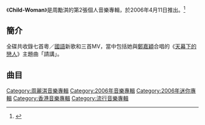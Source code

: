 {{Album infobox | <!-- See Wikipedia:WikiProject_Albums -->
| Name       = Child-Woman
| Type       = EP
| Artist     = [[周勵淇|周勵淇]]
| Cover      = 
| Released   = 2006年4月11日
| Recorded   = 2005年－2006年
| Genre      = 粵語
| Length     = 24:07
| Label      = [[博美娛樂|BMA]]
| Last album = [[Pure_Niki|Pure Niki]]<br>（2005年）
| This album = '''Child-Woman'''<br>（2006年）
| Next album = [[Nikikaka|Nikikaka]]<br>（2006年）
}}

《'''Child-Woman'''》是周勵淇的第2張個人音樂專輯，於2006年4月11日推出。<ref>{{Cite web |url=http://music.yule.sohu.com/20060410/n242715491.shtml |title=存档副本 |access-date=2021-07-23 |archive-date=2021-07-22 |archive-url=https://web.archive.org/web/20210722125319/http://music.yule.sohu.com/20060410/n242715491.shtml }}</ref>

== 簡介 ==
全碟共收錄七首粵／[[國語|國語]]新歌和三首MV，當中包括她與[[鄭嘉穎|鄭嘉穎]]合唱的《[[天幕下的戀人|天幕下的戀人]]》主題曲「請講」。

== 曲目 ==
{{tracklist
| headline = CD
| total_length = 24:28
| title_width = 16%

| title1 = 明天我要嫁給誰
| music1 = [[方樹樑|方樹樑]]
| lyrics1 = [[黃偉文|黃偉文]]
| arranger1 = 方樹樑
| producer1 = 方樹樑
| longnote1 = 
| length1 = 3:31

| title2 = 傻笑最好
| music2 = [[Kenix_Cheang|Kenix Cheang]]
| lyrics2 = [[方杰_(填詞人)|方-{杰}-]]
| arranger2 = [[何兆基|何兆基]]
| producer2 = 方樹樑
| longnote2 = 
| length2 = 3:36

| title3 = 不怕意外的女子
| music3 = [[謝浩文|謝浩文]]
| lyrics3 = [[蔡冕麗|夏至]]
| arranger3 = 謝浩文
| producer3 = 方樹樑
| longnote3 = 
| length3 = 3:15

| title4 = 從前他對我好些
| music4 = [[周初晨|周初晨]]
| lyrics4 = [[李峻一|李峻一]]
| arranger4 = 周初晨<br>[[橋韜|橋韜]]
| producer4 = 方樹樑
| longnote4 = 
| length4 = 3:05

| title5 = 迎接失戀
| music5 = [[金培達|金培達]]
| lyrics5 = [[林夕|林夕]]
| arranger5 = [[劉志遠_(香港音樂人)|劉志遠]]<br>[[褚鎮東|褚鎮東]]
| producer5 = 金培達
| longnote5 = 
| length5 = 3:49

| title6 = 請講
| music6 = [[鄧智偉|鄧智偉]]
| lyrics6 = [[鄭櫻綸|鄭櫻綸]]
| arranger6 = 鄧智偉
| producer6 = 鄧智偉
| note6 = [[鄭嘉穎|鄭嘉穎]]合唱
| longnote6 = TVB電視劇《[[天幕下的戀人|天幕下的戀人]]》主題曲
| length6 = 3:23

| title7 = 上海人
| music7 = 方樹樑
| lyrics7 = [[梁芷珊|梁芷珊]]
| arranger7 = 方樹樑
| producer7 = 方樹樑
| note7 = 國語
| longnote7 = 《明天我要嫁給誰》國語版
| length7 = 3:29
}}
{{Track listing
| collapsed = 
| headline = VCD
| total_length = 11:16

| title1 = Untitled
| length1 = 0:25

| title2 = 明天我要嫁給誰
| note2 = MV
| length2 = 3:32

| title3 = 迎接失戀
| note3 = MV
| length3 = 3:48

| title4 = 上海人
| note4 = MV
| length4 = 3:31
}}

[[Category:周麗淇音樂專輯|Category:周麗淇音樂專輯]]
[[Category:2006年音樂專輯|Category:2006年音樂專輯]]
[[Category:2006年迷你專輯|Category:2006年迷你專輯]]
[[Category:香港音樂專輯|Category:香港音樂專輯]]
[[Category:流行音樂專輯|Category:流行音樂專輯]]
